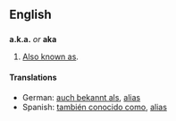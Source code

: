 ==English==

==={{Abbreviation}}===
'''a.k.a.''' ''or'' '''aka'''
# [[Also known as]].

==== Translations ====
<!--Add ABBREVIATIONS here where these exist, rather than full forms-->
*German: [[auch bekannt als]], [[alias]]
*Spanish: [[también conocido como]], [[alias]]